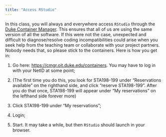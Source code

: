 ```yaml
---
title: "Access RStudio"
---
```


In this class, you will always and everywhere access `RStudio` through the [Duke Container Manager](https://cmgr.oit.duke.edu/containers). This ensures that all of us are using the same version of all the software. If this were not the case, unexpected and difficult to diagnose/resolve coding incompatibilities could arise when you seek help from the teaching team or collaborate with your project partners. Nobody needs that, so please stick to the containers. Here is how you get in:

1.  Go here: <https://cmgr.oit.duke.edu/containers>. You may have to log in with your NetID at some point;

2.  (The first time you do this, you look for STA198-199 under "Reservations available" on the righthand side, and click "reserve STA198-199". After you do that once, STA198-199 will appear under "My reservations" on the lefthand side forever more)

3.  Click STA198-199 under "My reservations";

4.  Login;

5.  Start. It may take a while, but then `RStudio` should launch in your browser.

